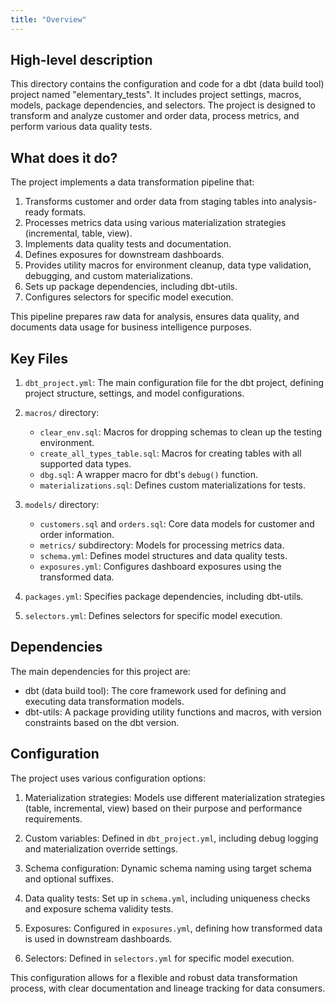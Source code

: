 ```yaml
---
title: "Overview"
---
```


## High-level description
This directory contains the configuration and code for a dbt (data build tool) project named "elementary_tests". It includes project settings, macros, models, package dependencies, and selectors. The project is designed to transform and analyze customer and order data, process metrics, and perform various data quality tests.

## What does it do?
The project implements a data transformation pipeline that:

1. Transforms customer and order data from staging tables into analysis-ready formats.
2. Processes metrics data using various materialization strategies (incremental, table, view).
3. Implements data quality tests and documentation.
4. Defines exposures for downstream dashboards.
5. Provides utility macros for environment cleanup, data type validation, debugging, and custom materializations.
6. Sets up package dependencies, including dbt-utils.
7. Configures selectors for specific model execution.

This pipeline prepares raw data for analysis, ensures data quality, and documents data usage for business intelligence purposes.

## Key Files

1. `dbt_project.yml`: The main configuration file for the dbt project, defining project structure, settings, and model configurations.

2. `macros/` directory:
   - `clear_env.sql`: Macros for dropping schemas to clean up the testing environment.
   - `create_all_types_table.sql`: Macros for creating tables with all supported data types.
   - `dbg.sql`: A wrapper macro for dbt's `debug()` function.
   - `materializations.sql`: Defines custom materializations for tests.

3. `models/` directory:
   - `customers.sql` and `orders.sql`: Core data models for customer and order information.
   - `metrics/` subdirectory: Models for processing metrics data.
   - `schema.yml`: Defines model structures and data quality tests.
   - `exposures.yml`: Configures dashboard exposures using the transformed data.

4. `packages.yml`: Specifies package dependencies, including dbt-utils.

5. `selectors.yml`: Defines selectors for specific model execution.

## Dependencies
The main dependencies for this project are:
- dbt (data build tool): The core framework used for defining and executing data transformation models.
- dbt-utils: A package providing utility functions and macros, with version constraints based on the dbt version.

## Configuration
The project uses various configuration options:

1. Materialization strategies: Models use different materialization strategies (table, incremental, view) based on their purpose and performance requirements.

2. Custom variables: Defined in `dbt_project.yml`, including debug logging and materialization override settings.

3. Schema configuration: Dynamic schema naming using target schema and optional suffixes.

4. Data quality tests: Set up in `schema.yml`, including uniqueness checks and exposure schema validity tests.

5. Exposures: Configured in `exposures.yml`, defining how transformed data is used in downstream dashboards.

6. Selectors: Defined in `selectors.yml` for specific model execution.

This configuration allows for a flexible and robust data transformation process, with clear documentation and lineage tracking for data consumers.